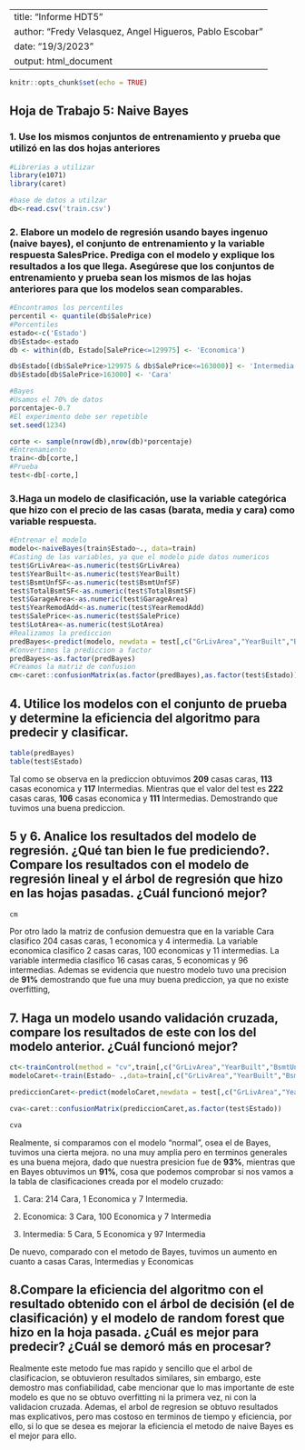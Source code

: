 
---
title: "Informe HDT5"
author: "Fredy Velasquez, Angel Higueros, Pablo Escobar"
date: "19/3/2023"
output: html_document
---

```r
knitr::opts_chunk$set(echo = TRUE)
```

## Hoja de Trabajo 5: Naive Bayes

### 1. Use los mismos conjuntos de entrenamiento y prueba que utilizó en las dos hojas anteriores

```r

#Librerias a utilizar
library(e1071)
library(caret)

#base de datos a utilzar
db<-read.csv('train.csv')

```


###  2. Elabore un modelo de regresión usando bayes ingenuo (naive bayes), el conjunto de entrenamiento y la variable respuesta SalesPrice. Prediga con el modelo y explique los resultados a los que llega. Asegúrese que los conjuntos de entrenamiento y prueba sean los mismos de las hojas anteriores para que los modelos sean comparables. 

```r
#Encontramos los percentiles
percentil <- quantile(db$SalePrice)
#Percentiles
estado<-c('Estado')
db$Estado<-estado
db <- within(db, Estado[SalePrice<=129975] <- 'Economica')

db$Estado[(db$SalePrice>129975 & db$SalePrice<=163000)] <- 'Intermedia'
db$Estado[db$SalePrice>163000] <- 'Cara'

#Bayes 
#Usamos el 70% de datos
porcentaje<-0.7
#El experimento debe ser repetible
set.seed(1234)

corte <- sample(nrow(db),nrow(db)*porcentaje)
#Entrenamiento
train<-db[corte,]
#Prueba
test<-db[-corte,]

```

### 3.Haga un modelo de clasificación, use la variable categórica que hizo con el precio de las casas (barata, media y cara) como variable respuesta. 


```r
#Entrenar el modelo
modelo<-naiveBayes(train$Estado~., data=train)
#Casting de las variables, ya que el modelo pide datos numericos
test$GrLivArea<-as.numeric(test$GrLivArea)
test$YearBuilt<-as.numeric(test$YearBuilt)
test$BsmtUnfSF<-as.numeric(test$BsmtUnfSF)
test$TotalBsmtSF<-as.numeric(test$TotalBsmtSF)
test$GarageArea<-as.numeric(test$GarageArea)
test$YearRemodAdd<-as.numeric(test$YearRemodAdd)
test$SalePrice<-as.numeric(test$SalePrice)
test$LotArea<-as.numeric(test$LotArea)
#Realizamos la prediccion
predBayes<-predict(modelo, newdata = test[,c("GrLivArea","YearBuilt","BsmtUnfSF","TotalBsmtSF","GarageArea","YearRemodAdd", "SalePrice","LotArea")])
#Convertimos la prediccion a factor
predBayes<-as.factor(predBayes)
#Creamos la matriz de confusion
cm<-caret::confusionMatrix(as.factor(predBayes),as.factor(test$Estado))

```
## 4. Utilice los modelos con el conjunto de prueba y determine la eficiencia del algoritmo para predecir y clasificar. 


```r
table(predBayes)
table(test$Estado)

```

Tal como se observa en la prediccion obtuvimos **209** casas caras, **113** casas economica y **117** Intermedias.
Mientras que el valor del test es **222** casas caras, **106** casas economica y **111** Intermedias.
Demostrando que tuvimos una buena prediccion.

## 5 y 6. Analice los resultados del modelo de regresión. ¿Qué tan bien le fue prediciendo?. Compare los resultados con el modelo de regresión lineal y el árbol de regresión que hizo en las hojas pasadas. ¿Cuál funcionó mejor?

```r
cm

```

Por otro lado la matriz de confusion demuestra que en la variable Cara clasifico 204 casas caras, 1 economica y 4 intermedia.
La variable economica clasifico 2 casas caras, 100 economicas y 11 intermedias.
La variable intermedia clasifico 16 casas caras, 5 economicas y 96 intermedias.
Ademas se evidencia que nuestro modelo tuvo una precision de **91%** demostrando que fue una muy buena prediccion, ya que no existe overfitting, 


## 7. Haga un modelo usando validación cruzada, compare los resultados de este con los del modelo anterior. ¿Cuál funcionó mejor?

```r
ct<-trainControl(method = "cv",train[,c("GrLivArea","YearBuilt","BsmtUnfSF","TotalBsmtSF","GarageArea","YearRemodAdd", "SalePrice","LotArea")],number=10, verboseIter=T)
modeloCaret<-train(Estado~ .,data=train[,c("GrLivArea","YearBuilt","BsmtUnfSF","TotalBsmtSF","GarageArea","YearRemodAdd", "SalePrice","LotArea","Estado")],method="nb",trControl = ct)

prediccionCaret<-predict(modeloCaret,newdata = test[,c("GrLivArea","YearBuilt","BsmtUnfSF","TotalBsmtSF","GarageArea","YearRemodAdd", "SalePrice","LotArea")])

cva<-caret::confusionMatrix(prediccionCaret,as.factor(test$Estado))
```

```r

cva

````

Realmente, si comparamos con el modelo "normal", osea el de Bayes, tuvimos una cierta mejora. no una muy amplia pero en terminos generales es una buena mejora, dado que nuestra presicion fue de **93%**, mientras que en Bayes obtuvimos un **91%**, cosa que podemos comprobar si nos vamos a la tabla de clasificaciones creada por el modelo cruzado:

  1. Cara: 214 Cara, 1 Economica y 7 Intermedia.
  
  2. Economica: 3 Cara, 100 Economica y 7 Intermedia
  
  3. Intermedia: 5 Cara, 5 Economica y 97 Intermedia 

De nuevo, comparado con el metodo de Bayes, tuvimos un aumento en cuanto a casas Caras, Intermedias y Economicas 

## 8.Compare la eficiencia del algoritmo con el resultado obtenido con el árbol de decisión (el de clasificación) y el modelo de random forest que hizo en la hoja pasada. ¿Cuál es mejor para predecir? ¿Cuál se demoró más en procesar?

Realmente este metodo fue mas rapido y sencillo que el arbol de clasificacion, se obtuvieron resultados similares, sin embargo, este demostro mas confiabilidad, cabe mencionar que lo mas importante de este modelo es que no se obtuvo overfitting ni la primera vez, ni con la validacion cruzada. Ademas, el arbol de regresion se obtuvo resultados mas explicativos, pero mas costoso en terminos de tiempo y eficiencia, por ello, si lo que se desea es mejorar la eficiencia el metodo de naive Bayes es el mejor para ello. 
